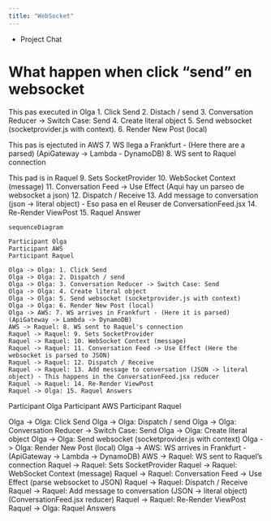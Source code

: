 ```yaml
---
title: "WebSocket"
---
```

- Project Chat

# What happen when click "send" en websocket

This pas executed in Olga
1. Click Send
2. Distach / send
3. Conversation Reducer -> Switch Case: Send
4. Create literal object 
5. Send websocket (socketprovider.js with context). 
6. Render New Post (local) 

This pas is ejectuted in AWS 
7. WS llega a Frankfurt - (Here there are a parsed) (ApiGateway -> Lambda - DynamoDB)
8. WS sent to Raquel connection

This pad is in Raquel 
9. Sets SocketProvider
10. WebSocket Context (message) 
11. Conversation Feed -> Use Effect (Aqui hay un parseo de websocket a json)
12.  Dispatch / Receive
13. Add message to conversation (json -> literal object) - Eso pasa en el Reuser de ConversationFeed.jsx
14. Re-Render ViewPost
15. Raquel Answer

```mermaid
sequenceDiagram

Participant Olga
Participant AWS
Participant Raquel

Olga -> Olga: 1. Click Send
Olga -> Olga: 2. Dispatch / send
Olga -> Olga: 3. Conversation Reducer -> Switch Case: Send
Olga -> Olga: 4. Create literal object
Olga -> Olga: 5. Send websocket (socketprovider.js with context)
Olga -> Olga: 6. Render New Post (local)
Olga -> AWS: 7. WS arrives in Frankfurt - (Here it is parsed) (ApiGateway -> Lambda -> DynamoDB)
AWS -> Raquel: 8. WS sent to Raquel's connection
Raquel -> Raquel: 9. Sets SocketProvider
Raquel -> Raquel: 10. WebSocket Context (message)
Raquel -> Raquel: 11. Conversation Feed -> Use Effect (Here the websocket is parsed to JSON)
Raquel -> Raquel: 12. Dispatch / Receive
Raquel -> Raquel: 13. Add message to conversation (JSON -> literal object) - This happens in the ConversationFeed.jsx reducer
Raquel -> Raquel: 14. Re-Render ViewPost
Raquel -> Olga: 15. Raquel Answers

```

Participant Olga
Participant AWS
Participant Raquel

Olga -> Olga: Click Send
Olga -> Olga: Dispatch / send
Olga -> Olga: Conversation Reducer -> Switch Case: Send
Olga -> Olga: Create literal object
Olga -> Olga: Send websocket (socketprovider.js with context)
Olga -> Olga: Render New Post (local)
Olga -> AWS: WS arrives in Frankfurt - (ApiGateway -> Lambda -> DynamoDB)
AWS -> Raquel: WS sent to Raquel's connection
Raquel -> Raquel: Sets SocketProvider
Raquel -> Raquel: WebSocket Context (message)
Raquel -> Raquel: Conversation Feed -> Use Effect (parse websocket to JSON)
Raquel -> Raquel: Dispatch / Receive
Raquel -> Raquel: Add message to conversation (JSON -> literal object) (ConversationFeed.jsx reducer)
Raquel -> Raquel: Re-Render ViewPost
Raquel -> Olga: Raquel Answers

